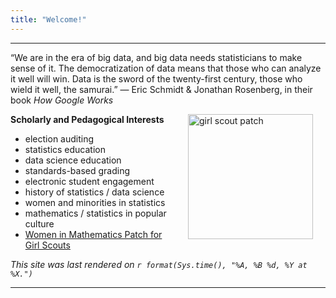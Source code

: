 ```yaml
---
title: "Welcome!"
---
```


<hr>

"We are in the era of big data, and big data needs statisticians to make sense of it. The democratization of data means that those who can analyze it well will win. Data is the sword of the twenty-first century, those who wield it well, the samurai." --- Eric Schmidt & Jonathan Rosenberg, in their book *How Google Works*

<img src="images/carolinaemblempatchimg.jpg" alt="girl scout patch" align="right" hspace="20" style="height:200px;">

**Scholarly and Pedagogical Interests**

* election auditing
* statistics education
* data science education
* standards-based grading
* electronic student engagement
* history of statistics / data science
* women and minorities in statistics
* mathematics / statistics in popular culture
* [Women in Mathematics Patch for Girl Scouts](https://cs.appstate.edu/~sjg/awm/earnedbadge.html)

*This site was last rendered on `r format(Sys.time(), "%A, %B %d, %Y at %X.")`*

<hr>

